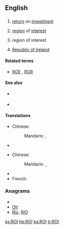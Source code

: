{{also|roi|rồi|Rói}}
==English==

==={{acronym}}===
{{en-noun}}

# {{accounting}} [[return]] on [[investment]]
# {{photography}} [[region]] of [[interest|interest]] {{qualifier|in digital images}}
# {{military|espionage}} region of interest
# [[Republic of Ireland]]

====Related terms====
* {{sense|finance}} [[ROE]] , [[ROR]]

====See also====
* {{sense|accounting}} {{pedia|return on investment}}
* {{sense|photography}} {{pedia|region of interest}}

====Translations====
<!--Abbreviations only, if they exist-->
{{trans-top|return on Investment}}
* Chinese:
*: Mandarin: {{t|zh|投資回報率|sc=Hani}}, {{t|zh|投资回报率|tr=tóuzī huíbàolǜ|sc=Hani}}
{{trans-mid}}
* {{trreq|Finnish}}
{{trans-bottom}}

{{trans-top|Republic of Ireland}}
* Chinese:
*: Mandarin: {{t|zh|愛爾蘭共和國|sc=Hani}}, {{t|zh|爱尔兰共和国|tr=Ài'ěrlán gònghéguó|sc=Hani}}
{{trans-mid}}
* {{trreq|Finnish}}
* French: {{t+|fr|République d'Irlande}}
{{trans-bottom}}

{{trans-top|region of interest (in digital images)}}
{{trans-mid}}
{{trans-bottom}}

===Anagrams===
* {{alphagram|ior}}
* [[OIr#English|OIr]]
* [[Rio#English|Rio]], [[RIO#English|RIO]]

[[es:ROI]]
[[he:ROI]]
[[ka:ROI]]
[[tr:ROI]]